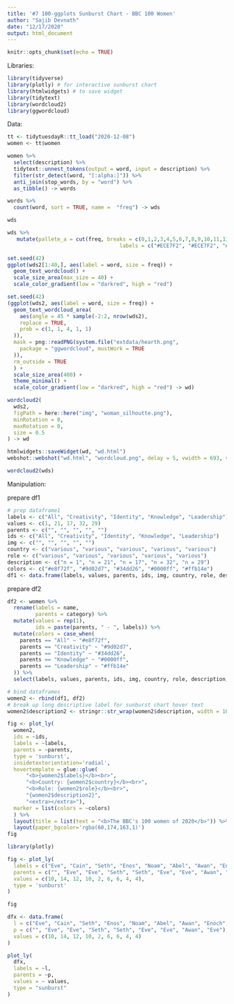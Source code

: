```yaml
---
title: '#7 100-ggplots Sunburst Chart - BBC 100 Women'
author: "Sajib Devnath"
date: "12/17/2020"
output: html_document
---
```


```r
knitr::opts_chunk$set(echo = TRUE)
```

Libraries:
```r
library(tidyverse)
library(plotly) # for interactive sunburst chart
library(htmlwidgets) # to save widget
library(tidytext)
library(wordcloud2)
library(ggwordcloud)
```


Data:
```r
tt <- tidytuesdayR::tt_load("2020-12-08")
women <- tt$women
```
```r
women %>% 
  select(description) %>% 
  tidytext::unnest_tokens(output = word, input = description) %>% 
  filter(str_detect(word, "[:alpha:]")) %>% 
  anti_join(stop_words, by = "word") %>% 
  as_tibble() -> words


```

```r
words %>% 
  count(word, sort = TRUE, name =  "freq") -> wds
```
```r
wds

wds %>% 
   mutate(pallete_a = cut(freq, breaks = c(0,1,2,3,4,5,6,7,8,9,10,11,13,17),
                                    labels = c("#ECE7F2", "#ECE7F2", "#D0D1E6", "#A6BDDB", "#A6BDDB", "#74A9CF", "#74A9CF", "#3690C0", "#3690C0", "#0570B0", "#0570B0", "#045A8D", "#023858"))) -> wds2
```

```r
set.seed(42)
ggplot(wds2[1:40,], aes(label = word, size = freq)) +
  geom_text_wordcloud() +
  scale_size_area(max_size = 40) +
  scale_color_gradient(low = "darkred", high = "red")
```
```r
set.seed(42)
(ggplot(wds2, aes(label = word, size = freq)) +
  geom_text_wordcloud_area(
    aes(angle = 45 * sample(-2:2, nrow(wds2),
    replace = TRUE,
    prob = c(1, 1, 4, 1, 1)
  )),
  mask = png::readPNG(system.file("extdata/hearth.png",
    package = "ggwordcloud", mustWork = TRUE
  )),
  rm_outside = TRUE
  ) +
  scale_size_area(400) +
  theme_minimal() +
  scale_color_gradient(low = "darkred", high = "red") -> wd)
```

```r
wordcloud2(
  wds2, 
  figPath = here::here("img", "woman_silhoutte.png"),
  minRotation = 0,
  maxRotation = 0,
  size = 0.5
) -> wd
```



```r
htmlwidgets::saveWidget(wd, "wd.html")
webshot::webshot("wd.html", "wordcloud.png", delay = 5, vwidth = 693, vheight = 777)
```

```r
wordcloud2(wds)
```


Manipulation:

prepare df1
```r
# prep dataframe1
labels <- c("All", "Creativity", "Identity", "Knowledge", "Leadership")
values <- c(1, 21, 17, 32, 29)
parents <- c("", "", "", "", "")
ids <- c("All", "Creativity", "Identity", "Knowledge", "Leadership")
img <- c("", "", "", "", "")
country <- c("various", "various", "various", "various", "various")
role <- c("various", "various", "various", "various", "various")
description <- c("n = 1", "n = 21", "n = 17", "n = 32", "n = 29")
colors <- c("#e8f72f", "#9d02d7", "#34dd26", "#0000ff", "#ffb14e")
df1 <- data.frame(labels, values, parents, ids, img, country, role, description, colors)
```

prepare df2
```r
df2 <- women %>%
  rename(labels = name,
         parents = category) %>%
  mutate(values = rep(1),
         ids = paste(parents, " - ", labels)) %>%
  mutate(colors = case_when(
    parents == "All" ~ "#e8f72f",
    parents == "Creativity" ~ "#9d02d7",
    parents == "Identity" ~ "#34dd26",
    parents == "Knowledge" ~ "#0000ff",
    parents == "Leadership" ~ "#ffb14e"
  )) %>%
  select(labels, values, parents, ids, img, country, role, description, colors)
```


```r
# bind dataframes
women2 <- rbind(df1, df2)
# break up long descriptive label for sunburst chart hover text
women2$description2 <- stringr::str_wrap(women2$description, width = 100)
```


```r
fig <- plot_ly(
  women2, 
  ids = ~ids, 
  labels = ~labels, 
  parents = ~parents, 
  type = 'sunburst',
  insidetextorientation='radial',
  hovertemplate = glue::glue(
      "<b>{women2$labels}</b><br>",
      "<b>Country: {women2$country}</b><br>",
      "<b>Role: {women2$role}</b><br>",
      "{women2$description2}",
      "<extra></extra>"),
  marker = list(colors = ~colors)
  ) %>%
  layout(title = list(text = "<b>The BBC's 100 women of 2020</b>")) %>%
  layout(paper_bgcolor='rgba(60,174,163,1)')
fig
```

```r
library(plotly)

fig <- plot_ly(
  labels = c("Eve", "Cain", "Seth", "Enos", "Noam", "Abel", "Awan", "Enoch", "Azura"),
  parents = c("", "Eve", "Eve", "Seth", "Seth", "Eve", "Eve", "Awan", "Eve"),
  values = c(10, 14, 12, 10, 2, 6, 6, 4, 4),
  type = 'sunburst'
)

fig
```

```r
dfx <- data.frame(
  l = c("Eve", "Cain", "Seth", "Enos", "Noam", "Abel", "Awan", "Enoch", "Azura"),
  p = c("", "Eve", "Eve", "Seth", "Seth", "Eve", "Eve", "Awan", "Eve"),
  values = c(10, 14, 12, 10, 2, 6, 6, 4, 4)
)

plot_ly(
  dfx, 
  labels = ~l,
  parents = ~p,
  values = ~ values,
  type = "sunburst"
)
```































